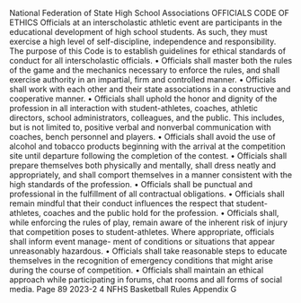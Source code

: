 National Federation of State High School Associations OFFICIALS CODE OF ETHICS Officials at an interscholastic athletic event are participants in the educational development of high school students. As such, they must exercise a high level of self-discipline, independence and responsibility. The purpose of this Code is to establish guidelines for ethical standards of conduct for all interscholastic officials. • Officials shall master both the rules of the game and the mechanics necessary to enforce the rules, and shall exercise authority in an impartial, firm and controlled manner. • Officials shall work with each other and their state associations in a constructive and cooperative manner. • Officials shall uphold the honor and dignity of the profession in all interaction with student-athletes, coaches, athletic directors, school administrators, colleagues, and the public. This includes, but is not limited to, positive verbal and nonverbal communication with coaches, bench personnel and players. • Officials shall avoid the use of alcohol and tobacco products beginning with the arrival at the competition site until departure following the completion of the contest. • Officials shall prepare themselves both physically and mentally, shall dress neatly and appropriately, and shall comport themselves in a manner consistent with the high standards of the profession. • Officials shall be punctual and professional in the fulfillment of all contractual obligations. • Officials shall remain mindful that their conduct influences the respect that student-athletes, coaches and the public hold for the profession. • Officials shall, while enforcing the rules of play, remain aware of the inherent risk of injury that competition poses to student-athletes. Where appropriate, officials shall inform event manage- ment of conditions or situations that appear unreasonably hazardous. • Officials shall take reasonable steps to educate themselves in the recognition of emergency conditions that might arise during the course of competition. • Officials shall maintain an ethical approach while participating in forums, chat rooms and all forms of social media. Page 89 2023-2 4 NFHS Basketball Rules Appendix G